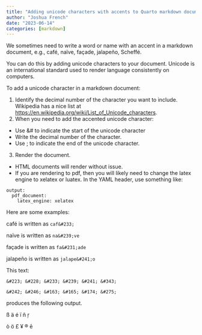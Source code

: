 ```yaml
---
title: "Adding unicode characters with accents to Quarto markdown documents"
author: "Joshua French"
date: "2023-06-14"
categories: [markdown]
---
```


We sometimes need to write a word or name with an accent in a markdown document, e.g., caf&#233;, na&#239;ve, fa&#231;ade, jalape&#241;o, Scheff&#233;.

You can do this by adding unicode characters to your document. Unicode is an international standard used to render language consistently on computers.

To add a unicode character in a markdown document:

1. Identify the decimal number of the character you want to include. Wikipedia has a nice list at [https://en.wikipedia.org/wiki/List_of_Unicode_characters](https://en.wikipedia.org/wiki/List_of_Unicode_characters).
2. When you need to add the accented unicode character:
  - Use &# to indicate the start of the unicode character
  - Write the decimal number of the character.
  - Use ; to indicate the end of the unicode character.
3. Render the document.
  - HTML documents will render without issue.
  - If you are rendering to pdf, then you will likely need to
  change the latex engine to xelatex or luatex. In the YAML header, use something like:

```
output:
  pdf_document: 
    latex_engine: xelatex
```

Here are some examples:

caf&#233; is written as `caf&#233;`

na&#239;ve is written as `na&#239;ve`

fa&#231;ade is written as `fa&#231;ade`

jalape&#241;o is written as `jalape&#241;o`

This text:

```
&#223; &#228; &#233; &#239; &#241; &#343;

&#242; &#246; &#163; &#165; &#174; &#275;
```

produces the following output.


&#223; &#228; &#233; &#239; &#241; &#343;

&#242; &#246; &#163; &#165; &#174; &#275;